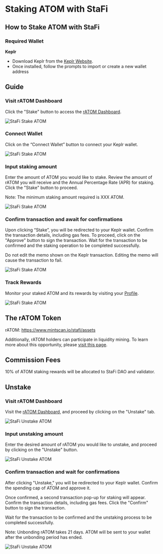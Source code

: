 # Staking ATOM with StaFi


## How to Stake ATOM with StaFi

### Required Wallet

**Keplr**

- Download Keplr from the [Keplr Website](https://www.keplr.app/).
- Once installed, follow the prompts to import or create a new wallet address

<Steps>

## Guide

### Visit rATOM Dashboard

Click the "Stake" button to access the [rATOM Dashboard](https://app.stafi.io/gallery/cosmos/ATOM).

![StaFi Stake ATOM](/image/stakingunstakingcosmosatom_1-new.png)

### Connect Wallet

Click on the “Connect Wallet” button to connect your Keplr wallet.

![StaFi Stake ATOM](/image/stakingunstakingcosmosatom_2-new.png)

### Input staking amount

Enter the amount of ATOM you would like to stake. Review the amount of rATOM you will receive and the Annual Percentage Rate (APR) for staking. Click the "Stake" button to proceed.

<Callout type="info">
Note: The minimum staking amount required is XXX ATOM.
<Callout>

![StaFi Stake ATOM](/image/stakingunstakingcosmosatom_4.png)

### Confirm transaction and await for confirmations

Upon clicking “Stake”, you will be redirected to your Keplr wallet. Confirm the transaction details, including gas fees. To proceed, click on the "Approve" button to sign the transaction. Wait for the transaction to be confirmed and the staking operation to be completed successfully.

<Callout type="info">
Do not edit the memo shown on the Keplr transaction. Editing the memo will cause the transaction to fail.
</Callout>

![StaFi Stake ATOM](/image/stakingunstakingcosmosatom_5.png)

### Track Rewards

Monitor your staked ATOM and its rewards by visiting your [Profile](https://app.stafi.io/profile/cosmos).

![StaFi Stake ATOM](/image/stakingunstakingcosmosatom_6.png)

</Steps>

## The rATOM Token

rATOM: https://www.mintscan.io/stafi/assets

Additionally, rATOM holders can participate in liquidity mining. To learn more about this opportunity, please [visit this page](https://app.stafi.io/rpool?program=lp).

## Commission Fees

10% of ATOM staking rewards will be allocated to StaFi DAO and validator.

## Unstake

<Steps>

### Visit rATOM Dashboard

Visit the [rATOM Dashboard](https://app.stafi.io/gallery/cosmos/ATOM), and proceed by clicking on the "Unstake" tab.

![StaFi Unstake ATOM](/image/stakingunstakingcosmosatom_7.png)

### Input unstaking amount

Enter the desired amount of rATOM you would like to unstake, and proceed by clicking on the "Unstake" button.

![StaFi Unstake ATOM](/image/stakingunstakingcosmosatom_8.png)

### Confirm transaction and wait for confirmations

After clicking "Unstake," you will be redirected to your Keplr wallet. Confirm the spending cap of ATOM and approve it.

Once confirmed, a second transaction pop-up for staking will appear. Confirm the transaction details, including gas fees. Click the "Confirm" button to sign the transaction. 

Wait for the transaction to be confirmed and the unstaking process to be completed successfully.

<Callout type="info">
Note: Unbonding rATOM takes 21 days. ATOM will be sent to your wallet after the unbonding period has ended.
</Callout>

![StaFi Unstake ATOM](/image/stakingunstakingcosmosatom_9.png)
</Steps>
